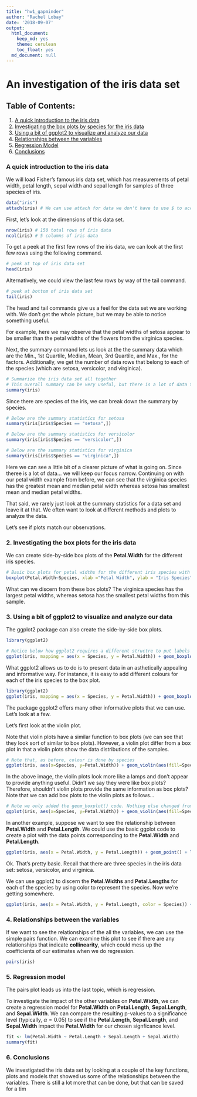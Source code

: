 ```yaml
---
title: "hw1_gapminder"
author: "Rachel Lobay"
date: '2018-09-07'
output:
  html_document:
    keep_md: yes
    theme: cerulean
    toc_float: yes
  md_document: null
---
```

# An investigation of the iris data set

## Table of Contents:
1. [A quick introduction to the iris data](#a-quick-introduction-to-the-iris-data)
2. [Investigating the box plots by species for the iris data](#investigating-the-box-plots-for-the-iris-data)
3. [Using a bit of ggplot2 to visualize and analyze our data](#using-a-bit-of-ggplot2-to-visualize-and-analyze-our-data)
4. [Relationships between the variables](#relationships-between-the-variables)
5. [Regression Model](#regression-model)
5. [Conclusions](#conclusions)

### A quick introduction to the iris data

We will load Fisher's famous iris data set, which has measurements of petal width, petal length, sepal width and sepal length for samples of three species of iris. 
```r
data("iris")
attach(iris) # We can use attach for data we don't have to use $ to access parts of the data. For instance, instead of having to type iris$Petal.Width, we simply type Petal.Width.
```

First, let's look at the dimensions of this data set.
```r
nrow(iris) # 150 total rows of iris data
ncol(iris) # 5 columns of iris data 
```

To get a peek at the first few rows of the iris data, we can look at the first few rows using the following command.

```r
# peek at top of iris data set
head(iris)
```

Alternatively, we could view the last few rows by way of the tail command.
```r
# peek at bottom of iris data set
tail(iris)
```

The head and tail commands give us a feel for the data set we are working with. We don't get the whole picture, but we may be able to notice something useful. 

For example, here we may observe that the petal widths of setosa appear to be smaller than the petal widths of the flowers from the virginica species.

Next, the summary command lets us look at the the summary data which are the  Min., 1st Quartile, Median, Mean, 3rd Quartile, and Max., for the factors. Additionally, we get the number of data rows that belong to each of the species (which are setosa, versicolor, and virginica).
```r
# Summarize the iris data set all together
# This overall summary can be very useful, but there is a lot of data to deal with... So, we will pick out something that we want to know and focus on a more precise summary of the data. 
summary(iris)
```

Since there are species of the iris, we can break down the summary by species. 

```r
# Below are the summary statistics for setosa
summary(iris[iris$Species == "setosa",])
```

```r
# Below are the summary statistics for versicolor
summary(iris[iris$Species == "versicolor",])
```

```r
# Below are the summary statistics for virginica
summary(iris[iris$Species == "virginica",])
```

Here we can see a little bit of a clearer picture of what is going on. Since theree is a lot of data... we will keep our focus narrow. Continuing on with our petal width example from before, we can see that the virginica species has the greatest mean and median petal width whereas setosa has smallest mean and median petal widths. 

That said, we rarely just look at the summary statistics for a data set and leave it at that. We often want to look at different methods and plots to analyze the data. 

Let's see if plots match our observations.

### 2. Investigating the box plots for the iris data

We can create side-by-side box plots of the **Petal.Width** for the different iris species.

```r
# Basic box plots for petal widths for the different iris species with axes labels
boxplot(Petal.Width~Species, xlab ="Petal Width", ylab = "Iris Species", main = "Petal Widths for the Three Iris Species")
```

What can we discern from these box plots? The virginica species has the largest petal widths, whereas setosa has the smallest petal widths from this sample.

### 3. Using a bit of ggplot2 to visualize and analyze our data
The ggplot2 package can also create the side-by-side box plots.

```r
library(ggplot2)

# Notice below how ggplot2 requires a different structre to put labels on the x-axis, y-axis and to give a main title.
ggplot(iris, mapping = aes(x = Species, y = Petal.Width)) + geom_boxplot() + labs(x = "Iris Species", y = "Petal Width") + ggtitle("Petal Widths vs. Petal Lengths for the Iris Species (Black, White, and Grey)")
```

What ggplot2 allows us to do is to present data in an asthetically appealing and informative way. For instance, it is easy to add different colours for each of the iris species to the box plot.

```r
library(ggplot2)
ggplot(iris, mapping = aes(x = Species, y = Petal.Width)) + geom_boxplot(aes(fill=Species)) + labs(x = "Iris Species", y = "Petal Width") + ggtitle("Petal Widths for Iris Species (Coloured)")
```

The package ggplot2 offers many other informative plots that we can use. Let's look at a few. 

Let's first look at the violin plot.

Note that violin plots have a similar function to box plots (we can see that they look sort of similar to box plots). However, a violin plot differ from a box plot in that a violin plots show the data distributions of the samples.

```r
# Note that, as before, colour is done by species 
ggplot(iris, aes(x=Species, y=Petal.Width)) + geom_violin(aes(fill=Species)) + labs(x = "Petal Width", y = "Petal Length") + ggtitle("Violin Plots of Petal Widths vs. Petal Lengths for Iris Data Set")
```

In the above image, the violin plots look more like a lamps and don't appear to provide anything useful. Didn't we say they were like box plots? Therefore, shouldn't violin plots provide the same information as box plots? Note that we can add box plots to the violin plots as follows...

```r
# Note we only added the geom_boxplot() code. Nothing else changed from above. 
ggplot(iris, aes(x=Species, y=Petal.Width)) + geom_violin(aes(fill=Species)) + geom_boxplot(width=0.2) + labs(x = "Petal Width", y = "Petal Length") + ggtitle("Violin Plots of Petal Widths vs. Petal Lengths for Iris Data Set")
```

In another example, suppose we want to see the relationship between **Petal.Width** and **Petal.Length**. We could use the basic ggplot code to create a plot with the data points corresponding to the **Petal.Width** and **Petal.Length**.

```r
ggplot(iris, aes(x = Petal.Width, y = Petal.Length)) + geom_point() + labs(x = "Petal Width", y = "Petal Length") + ggtitle("Petal Widths vs. Petal Lengths for Iris Data Set")
```

Ok. That's pretty basic. Recall that there are three species in the iris data set: setosa, versicolor, and virginica.

We can use ggplot2 to discern the **Petal.Widths** and **Petal.Lengths** for each of the species by using color to represent the species. Now we're getting somewhere.

```r
ggplot(iris, aes(x = Petal.Width, y = Petal.Length, color = Species)) + geom_point() + labs(x = "Petal Width", y = "Petal Length") + ggtitle("Petal Widths vs. Petal Lengths for Species of Iris")
```

### 4. Relationships between the variables

If we want to see the relationships of the all the variables, we can use the simple pairs function. We can examine this plot to see if there are any relationships that indicate **collinearity**, which could mess up the coefficients of our estimates when we do regression.

```r
pairs(iris)
```

### 5. Regression model 
The pairs plot leads us into the last topic, which is regression. 

To investigate the impact of the other variables on **Petal.Width**, we can create a regression model for **Petal.Width** on **Petal.Length**, **Sepal.Length**, and **Sepal.Width**. We can compare the resulting p-values to a significance level (typically, $\alpha = 0.05$) to see if the **Petal.Length**, **Sepal.Length**, and **Sepal.Width** impact the **Petal.Width** for our chosen signficance level. 

```r
fit <- lm(Petal.Width ~ Petal.Length + Sepal.Length + Sepal.Width)
summary(fit)
```

### 6. Conclusions

We investigated the iris data set by looking at a couple of the key functions, plots and models that showed us some of the relationships between the variables. There is still a lot more that can be done, but that can be saved for a tim
